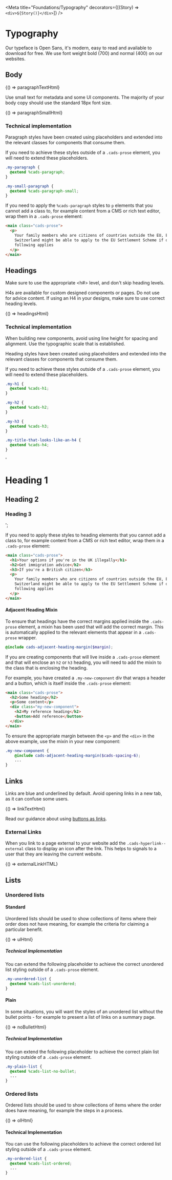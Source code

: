 
<Meta
  title="Foundations/Typography"
  decorators={[(Story) => `<div>${Story()}</div>`]}
/>

# Typography

Our typeface is Open Sans, it's modern, easy to read and available to download for free. We use font weight bold (700) and normal (400) on our websites.

## Body


<Preview>
  <Story
    name="Paragraph"
    parameters={{ docs: { source: { code: paragraphTextHtml } } }}
  >
    {() => paragraphTextHtml}
  </Story>
</Preview>

Use small text for metadata and some UI components. The majority of your body copy should use the standard 18px font size.


<Preview>
  <Story
    name="Small paragraph"
    parameters={{ docs: { source: { code: paragraphSmallHtml } } }}
  >
    {() => paragraphSmallHtml}
  </Story>
</Preview>

### Technical implementation

Paragraph styles have been created using placeholders and extended into the relevant classes for components that consume them.

If you need to achieve these styles outside of a `.cads-prose` element, you will need to extend these placeholders.

```scss
.my-paragraph {
  @extend %cads-paragraph;
}

.my-small-paragraph {
  @extend %cads-paragraph-small;
}
```

If you need to apply the `%cads-paragraph` styles to `p` elements that you cannot add a class to, for example content from a CMS or rich text editor, wrap them in a `.cads-prose` element:

```html
<main class="cads-prose">
  <p>
    Your family members who are citizens of countries outside the EU, EEA or
    Switzerland might be able to apply to the EU Settlement Scheme if one of the
    following applies
  </p>
</main>
```

## Headings

Make sure to use the appropriate <h#> level, and don't skip heading levels.

H4s are available for custom designed components or pages. Do not use for advice content. If using an H4 in your designs, make sure to use correct heading levels.


<Preview>
  <Story
    name="Headings"
    parameters={{ docs: { source: { code: headingsHtml } } }}
  >
    {() => headingsHtml}
  </Story>
</Preview>

### Technical implementation

When building new components, avoid using line height for spacing and alignment. Use the typographic scale that is established.

Heading styles have been created using placeholders and extended into the relevant classes for components that consume them.

If you need to achieve these styles outside of a `.cads-prose` element, you will need to extend these placeholders.

```scss
.my-h1 {
  @extend %cads-h1;
}

.my-h2 {
  @extend %cads-h2;
}

.my-h3 {
  @extend %cads-h3;
}

.my-title-that-looks-like-an-h4 {
  @extend %cads-h4;
}
```

  '<div class="cads-prose"><h1>Heading 1</h1><h2>Heading 2</h2><h3>Heading 3</h3></div>';

If you need to apply these styles to heading elements that you cannot add a class to, for example content from a CMS or rich text editor, wrap them in a `.cads-prose` element:

```html
<main class="cads-prose">
  <h1>Your options if you're in the UK illegally</h1>
  <h2>Get immigration advice</h2>
  <h3>If you're a British citizen</h3>
  <p>
    Your family members who are citizens of countries outside the EU, EEA or
    Switzerland might be able to apply to the EU Settlement Scheme if one of the
    following applies
  </p>
</main>
```

#### Adjacent Heading Mixin

To ensure that headings have the correct margins applied inside the `.cads-prose` element, a mixin has been used that will add the correct margin. This is automatically applied to the relevant elements that appear in a `.cads-prose` wrapper.

```scss
@include cads-adjacent-heading-margin($margin);
```

If you are creating components that will live inside a `.cads-prose` element and that will enclose an `h2` or `h3` heading, you will need to add the mixin to the class that is enclosing the heading.

For example, you have created a `.my-new-component` div that wraps a header and a button, which is itself inside the `.cads-prose` element:

```html
<main class="cads-prose">
  <h2>Some heading</h2>
  <p>Some content</p>
  <div class="my-new-component">
    <h2>My reference heading</h2>
    <button>Add reference</button>
  </div>
</main>
```

To ensure the appropriate margin between the `<p>` and the `<div>` in the above example, use the mixin in your new component:

```scss
.my-new-component {
    @include cads-adjacent-heading-margin($cads-spacing-6);
    ...
}
```

## Links

Links are blue and underlined by default. Avoid opening links in a new tab, as it can confuse some users.


<Preview>
  <Story name="Links" parameters={{ docs: { source: { code: linkTextHtml } } }}>
    {() => linkTextHtml}
  </Story>
</Preview>

Read our guidance about using <a href ="?path=/docs/components-buttons--primary">buttons as links</a>.

### External Links

When you link to a page external to your website add the `.cads-hyperlink--external` class to display an icon after the link. This helps to signals to a user that they are leaving the current website.


<Preview>
  <Story
    name="External Links"
    parameters={{ docs: { source: { code: externalLinkHTML } } }}
  >
    {() => externalLinkHTML}
  </Story>
</Preview>

## Lists

### Unordered lists

#### Standard

Unordered lists should be used to show collections of items where their order does not have meaning, for example the criteria for claiming a particular benefit.


<Preview>
  <Story
    name="Unordered List"
    parameters={{ docs: { source: { code: ulHtml } } }}
  >
    {() => ulHtml}
  </Story>
</Preview>

##### Technical Implementation

You can extend the following placeholder to achieve the correct unordered list styling outside of a `.cads-prose` element.

```scss
.my-unordered-list {
  @extend %cads-list-unordered;
}
```

#### Plain

In some situations, you will want the styles of an unordered list without the bullet points - for example to present a list of links on a summary page.


<Preview>
  <Story
    name="Plain List"
    parameters={{ docs: { source: { code: noBulletHtml } } }}
  >
    {() => noBulletHtml}
  </Story>
</Preview>

##### Technical Implementation

You can extend the following placeholder to achieve the correct plain list styling outside of a `.cads-prose` element.

```scss
.my-plain-list {
  @extend %cads-list-no-bullet;
  ...
}
```

### Ordered lists

Ordered lists should be used to show collections of items where the order does have meaning, for example the steps in a process.


<Preview>
  <Story
    name="Ordered List"
    parameters={{ docs: { source: { code: olHtml } } }}
  >
    {() => olHtml}
  </Story>
</Preview>

#### Technical Implementation

You can use the following placeholders to achieve the correct ordered list styling outside of a `.cads-prose` element.

```scss
.my-ordered-list {
  @extend %cads-list-ordered;
  ...
}
```
